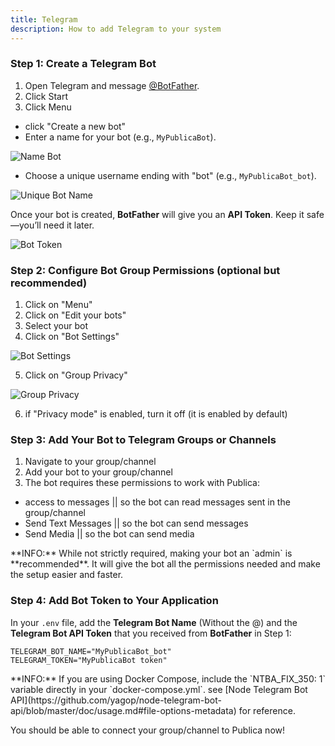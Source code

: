 ```yaml
---
title: Telegram
description: How to add Telegram to your system
---
```



<Steps>

### Step 1: Create a Telegram Bot
1. Open Telegram and message [@BotFather](https://t.me/botfather).
2. Click Start
3. Click Menu
  -  click "Create a new bot"
   - Enter a name for your bot (e.g., `MyPublicaBot`).

![Name Bot](https://github.com/user-attachments/assets/974c1ad3-4648-4d41-8d20-22b6e8cb0bc8)
   - Choose a unique username ending with "bot" (e.g., `MyPublicaBot_bot`).

![Unique Bot Name](https://github.com/user-attachments/assets/e4824ed2-c812-4a03-b43a-bf4f680eff23)

Once your bot is created, **BotFather** will give you an **API Token**. Keep it safe—you’ll need it later.

![Bot Token](https://github.com/user-attachments/assets/71bdc32c-36d5-45cd-b0d8-08d5eefcaadc)

### Step 2: Configure Bot Group Permissions (optional but recommended)
1. Click on "Menu"
2. Click on "Edit your bots"
3. Select your bot
4. Click on "Bot Settings"

![Bot Settings](https://github.com/user-attachments/assets/908924ee-2567-4c13-bfeb-52f5684680a3)

5. Click on "Group Privacy"

![Group Privacy](https://github.com/user-attachments/assets/6a756212-7af3-437f-88fe-74ca5579666d)

6. if "Privacy mode" is enabled, turn it off (it is enabled by default)


### Step 3: Add Your Bot to Telegram Groups or Channels
1. Navigate to your group/channel
2. Add your bot to your group/channel
3. The bot requires these permissions to work with Publica:
  - access to messages      || so the bot can read messages sent in the group/channel
  - Send Text Messages      || so the bot can send messages
  - Send Media              || so the bot can send media

<Callout type="info">
**INFO:** While not strictly required, making your bot an `admin` is **recommended**. It will give the bot all the permissions needed and make the setup easier and faster.
</Callout>

### Step 4: Add Bot Token to Your Application
In your `.env` file, add the **Telegram Bot Name** (Without the @) and the **Telegram Bot API Token** that you received from **BotFather** in Step 1:

```env
TELEGRAM_BOT_NAME="MyPublicaBot_bot"
TELEGRAM_TOKEN="MyPublicaBot token"
```

<Callout type="info">
**INFO:** If you are using Docker Compose, include the `NTBA_FIX_350: 1` variable directly in your `docker-compose.yml`.
see [Node Telegram Bot API](https://github.com/yagop/node-telegram-bot-api/blob/master/doc/usage.md#file-options-metadata) for reference.
</Callout>

You should be able to connect your group/channel to Publica now!
</Steps>
